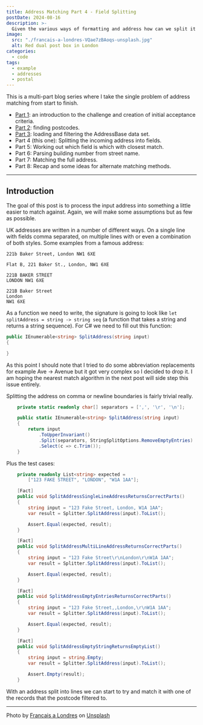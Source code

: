 ```yaml
---
title: Address Matching Part 4 - Field Splitting
postDate: 2024-08-16
description: >-
  Given the various ways of formatting and address how can we split it into fields?
image:
  src: "./francais-a-londres-VQae7zBAoqs-unsplash.jpg"
  alt: Red dual post box in London
categories:
  - code
tags:
  - example
  - addresses
  - postal
---
```


This is a multi-part blog series where I take the single problem of address matching from start to finish.

- [Part 1](https://snape.me/2024/08/address-matching-1-scope): an introduction to the challenge and creation of initial acceptance criteria.
- [Part 2](https://snape.me/2024/08/address-matching-2-postcodes): finding postcodes.
- [Part 3](https://snape.me/2024/08/address-matching-3-filter): loading and filtering the AddressBase data set.
- Part 4 (this one): Splitting the incoming address into fields.
- Part 5: Working out which field is which with closest match.
- Part 6: Parsing building number from street name.
- Part 7: Matching the full address.
- Part 8: Recap and some ideas for alternate matching methods.

---

## Introduction

The goal of this post is to process the input address into something a little easier to match against. Again, we will make some assumptions but as few as possible.

UK addresses are written in a number of different ways. On a single line with fields comma separated, on multiple lines with or even a combination of both styles. Some examples from a famous address:

```text
221b Baker Street, London NW1 6XE

Flat B, 221 Baker St., London, NW1 6XE

221B BAKER STREET
LONDON NW1 6XE

221B Baker Street
London
NW1 6XE
```

As a function we need to write, the signature is going to look like `let splitAddress = string -> string seq` (a function that takes a string and returns a string sequence). For C# we need to fill out this function:

```csharp
public IEnumerable<string> SplitAddress(string input)
{

}
```

<Aside type="note" title="Abbreviations">
As this point I should note that I tried to do some abbreviation replacements for example Ave -> Avenue but it got very complex so I decided to drop it. I am hoping the nearest match algorithm in the next post will side step this issue entirely.
</Aside>

Splitting the address on comma or newline boundaries is fairly trivial really.

```csharp
    private static readonly char[] separators = [',', '\r', '\n'];

    public static IEnumerable<string> SplitAddress(string input)
    {
        return input
            .ToUpperInvariant()
            .Split(separators, StringSplitOptions.RemoveEmptyEntries)
            .Select(c => c.Trim());
    }
```

Plus the test cases:

```csharp
    private readonly List<string> expected =
        ["123 FAKE STREET", "LONDON", "W1A 1AA"];

    [Fact]
    public void SplitAddressSingleLineAddressReturnsCorrectParts()
    {
        string input = "123 Fake Street, London, W1A 1AA";
        var result = Splitter.SplitAddress(input).ToList();

        Assert.Equal(expected, result);
    }

    [Fact]
    public void SplitAddressMultiLineAddressReturnsCorrectParts()
    {
        string input = "123 Fake Street\r\nLondon\r\nW1A 1AA";
        var result = Splitter.SplitAddress(input).ToList();

        Assert.Equal(expected, result);
    }

    [Fact]
    public void SplitAddressEmptyEntriesReturnsCorrectParts()
    {
        string input = "123 Fake Street,,London,\r\nW1A 1AA";
        var result = Splitter.SplitAddress(input).ToList();

        Assert.Equal(expected, result);
    }

    [Fact]
    public void SplitAddressEmptyStringReturnsEmptyList()
    {
        string input = string.Empty;
        var result = Splitter.SplitAddress(input).ToList();

        Assert.Empty(result);
    }
```

With an address split into lines we can start to try and match it with one of the records that the postcode filtered to.

---
Photo by [Francais a Londres](https://unsplash.com/@francaisalondres) on [Unsplash](https://unsplash.com/photos/red-mail-box-on-road-VQae7zBAoqs)
